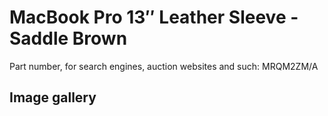 # MacBook Pro 13″ Leather Sleeve - Saddle Brown

Part number, for search engines, auction websites and such: MRQM2ZM/A

## Image gallery

<div style={{ width: "768px" }}>
  <GalleryComponent
    images={[
      {
        original: "/everysource/MRQM2",
        thumbnail: "/everypreview/MRQM2",
      },
      {
        original: "/everysource/MRQM2_AV1",
        thumbnail: "/everypreview/MRQM2_AV1",
      },
      {
        original: "/everysource/MRQM2_AV2_GOLD",
        thumbnail: "/everypreview/MRQM2_AV2_GOLD",
      },
      {
        original: "/everysource/MRQM2_AV2_SILVER",
        thumbnail: "/everypreview/MRQM2_AV2_SILVER",
      },
      {
        original: "/everysource/MRQM2_AV2_SPACE_GRAY",
        thumbnail: "/everypreview/MRQM2_AV2_SPACE_GRAY",
      }
    ]}
  />
</div>